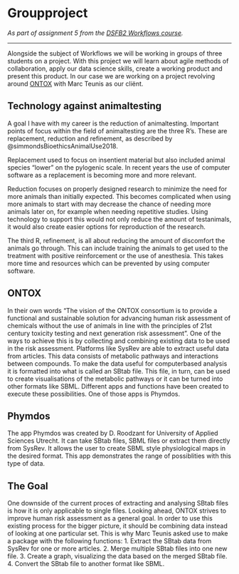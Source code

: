 # Groupproject

_As part of assignment 5 from the [DSFB2 Workflows course](https://lesmaterialen.rstudio.hu.nl/workflows-reader/#course-introduction)._

----

Alongside the subject of Workflows we will be working in groups of three students on a project. With this project we will learn about agile methods of collaboration, apply our data science skills, create a working product and present this product. In our case we are working on a project revolving around [ONTOX](https://ontox-project.eu/) with Marc Teunis as our cliënt. 

## Technology against animaltesting

A goal I have with my career is the reduction of animaltesting. Important points of focus within the field of animaltesting are the three R's. These are replacement, reduction and refinement, as described by @simmondsBioethicsAnimalUse2018.

Replacement used to focus on insentient material but also included animal species "lower" on the pylogenic scale. In recent years the use of computer software as a replacement is becoming more and more relevant. 

Reduction focuses on properly designed research to minimize the need for more animals than initially expected. This becomes complicated when using more animals to start with may decrease the chance of needing more animals later on, for example when needing repetitive studies. Using technology to support this would not only reduce the amount of testanimals, it would also create easier options for reproduction of the research. 

The third R, refinement, is all about reducing the amount of discomfort the animals go through. This can include training the animals to get used to the treatment with positive reinforcement or the use of anesthesia. This takes more time and resources which can be prevented by using computer software.

## ONTOX

In their own words "The vision of the ONTOX consortium is to provide a functional and sustainable solution for advancing human risk assessment of chemicals without the use of animals in line with the principles of 21st century toxicity testing and next generation risk assessment". One of the ways to achieve this is by collecting and combining existing data to be used in the risk assessment. Platforms like SysRev are able to extract useful data from articles. This data consists of metabolic pathways and interactions between compounds. To make the data useful for computerbased analysis it is formatted into what is called an SBtab file. This file, in turn, can be used to create visualisations of the metabolic pathways or it can be turned into other formats like SBML. Different apps and functions have been created to execute these possibilities. One of those apps is Phymdos.

## Phymdos

The app Phymdos was created by D. Roodzant for University of Applied Sciences Utrecht. It can take SBtab files, SBML files or extract them directly from SysRev. It allows the user to create SBML style physiological maps in the desired format. This app demonstrates the range of possiblities with this type of data.

## The Goal

One downside of the current proces of extracting and analysing SBtab files is how it is only applicable to single files. Looking ahead, ONTOX strives to improve human risk assessment as a general goal. In order to use this existing process for the bigger picture, it should be combining data instead of looking at one particular set. This is why Marc Teunis asked use to make a package with the following functions:
1. Extract the SBtab data from SysRev for one or more articles.
2. Merge multiple SBtab files into one new file.
3. Create a graph, visualizing the data based on the merged SBtab file. 
4. Convert the SBtab file to another format like SBML.

